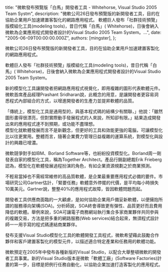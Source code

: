 
  title: "微軟發布預覽版「白馬」開發者工具 - Whitehorse, Visual Studio 2005 Team Systm",
  description: "微軟公司26日發布預覽版的新開發者工具，目的在協助企業用戶加速建置客製化的網路應用程式。 軟體巨人發布「社群技術預覽」版模組化工具(modeling tools)，昔日代稱「白馬」( Whitehorse)，日後會納入微軟為企業應用程式開發者設計的Visual Studio 2005 Team System。...",
  date: "2005-06-09T00:00:00.000Z",
  authors: [mingster],
};

<p>微軟公司26日發布預覽版的新開發者工具，目的在協助企業用戶加速建置客製化的網路應用程式。</p>
<p>軟體巨人發布「社群技術預覽」版模組化工具(modeling tools)，昔日代稱「白馬」( Whitehorse)，日後會納入微軟為企業應用程式開發者設計的Visual Studio 2005 Team System。</p>
<p>新的模型化工具讓開發者把網路應用程式視覺化，即用複雜的圖形代表軟體元件。微軟首席產品經理Prashant Sridharan說，此概念的用意，是讓開發者更容易洞悉程式內部組合的方式，以增進開發者的生產力並提昇軟體的品質。</p>
<p>「傳統上，模型化工具是通用型的，與基本程式碼的結構少有關聯，」他說：「雖然圖形畫得很漂亮，但對實際動手發展程式的人來說，所知卻有限。」結果造成開發出來的應用程式達不到預期，或功能不盡理想。<br />模型化就軟體發展而言不是新觀念，但更好的工具和效能更強的電腦，可讓模型化比以往更實用。整體而言，隨著企業費力管理日益複雜的運算系統，對模型化與設計的興趣已增濃。</p>
<p>微軟競爭對手如IBM、Borland Software等，也紛紛投資模型化。Borland周一剛發表自家的模型化工具，稱為Together Architect。產品行銷副總裁Erik Frieberg認為，模型化在軟體發展過程扮演的角色，有如企業資源規劃之於商業預測。</p>
<p>不輕易當掉也不需經常維修的高品質軟體，是企業最重要應用程式必備的要件。市場研究公司Gartner估計，「緊要任務」軟體意外停擺的代價，是平均每小時損失10萬美元。Gartner說，整整40%的應用程式故障，皆因軟體問題而起。</p>
<p>開發者工具供應商面臨的一大顧慮，是如何協助企業用戶備妥新軟體，以便擁抱所謂的服務導向架構(SOA)。分析師說，SOA終會導致更有彈性、品質更好而且費用降低的軟體。舉例來說，SOA可讓電子商務網站執行集合多家商業夥伴共同參與的複雜交易，方法是把多重的網路服務(Web services)結合起來，無須程式設計師一一用手寫的程式碼連結商業夥伴。</p>
<p>發布支援Visual Studio模型化工具的軟體開發工具程式，微軟希望藉此鼓勵合作夥伴和客戶建置客製化的模型元件，以描述適合特定產業和任務用的軟體功能。</p>
<p>微軟預定在2005年中發布各種新版的Visual Studio，以配合大舉整頓微軟的開發者工具事業。新的Visual Studio版本是微軟「軟體工廠」(Software Factories)計畫的第一步，目標是把例行任務自動化，以協助企業加速打造客製化的應用程式。</p>
